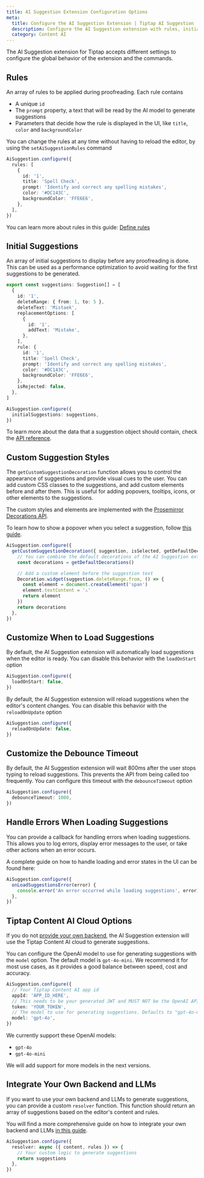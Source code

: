 ```yaml
---
title: AI Suggestion Extension Configuration Options
meta:
  title: Configure the AI Suggestion Extension | Tiptap AI Suggestion
  description: Configure the AI Suggestion extension with rules, initial suggestions, and custom styles.
  category: Content AI
---
```


The AI Suggestion extension for Tiptap accepts different settings to configure the global behavior of the extension and the commands.

## Rules

An array of rules to be applied during proofreading. Each rule contains

- A unique `id`
- The `prompt` property, a text that will be read by the AI model to generate suggestions
- Parameters that decide how the rule is displayed in the UI, like `title`, `color` and `backgroundColor`

You can change the rules at any time without having to reload the editor, by using the `setAiSuggestionRules` command

```ts
AiSuggestion.configure({
  rules: [
    {
      id: '1',
      title: 'Spell Check',
      prompt: 'Identify and correct any spelling mistakes',
      color: '#DC143C',
      backgroundColor: 'FFE6E6',
    },
  ],
})
```

You can learn more about rules in this guide: [Define rules](/content-ai/capabilities/suggestion/features/define-rules)

## Initial Suggestions

An array of initial suggestions to display before any proofreading is done. This can be used as a performance optimization to avoid waiting for the first suggestions to be generated.

```ts
export const suggestions: Suggestion[] = [
  {
    id: '1',
    deleteRange: { from: 1, to: 5 },
    deleteText: 'Mistaek',
    replacementOptions: [
      {
        id: '1',
        addText: 'Mistake',
      },
    ],
    rule: {
      id: '1',
      title: 'Spell Check',
      prompt: 'Identify and correct any spelling mistakes',
      color: '#DC143C',
      backgroundColor: 'FFE6E6',
    },
    isRejected: false,
  },
]

AiSuggestion.configure({
  initialSuggestions: suggestions,
})
```

To learn more about the data that a suggestion object should contain, check the [API reference](/content-ai/capabilities/suggestion/api-reference#proofreading-suggestions).

## Custom Suggestion Styles

The `getCustomSuggestionDecoration` function allows you to control the appearance of suggestions and provide visual cues to the user. You can add custom CSS classes to the suggestions, and add custom elements before and after them. This is useful for adding popovers, tooltips, icons, or other elements to the suggestions.

The custom styles and elements are implemented with the [Prosemirror Decorations API](https://prosemirror.net/docs/ref/#view.Decorations).

To learn how to show a popover when you select a suggestion, follow [this guide](/content-ai/capabilities/suggestion/features/display-suggestions#show-a-popover-when-you-select-a-suggestion).

```ts
AiSuggestion.configure({
  getCustomSuggestionDecoration({ suggestion, isSelected, getDefaultDecorations }) {
    // You can combine the default decorations of the AI Suggestion extension with your custom ones
    const decorations = getDefaultDecorations()

    // Add a custom element before the suggestion text
    Decoration.widget(suggestion.deleteRange.from, () => {
      const element = document.createElement('span')
      element.textContent = '⚠️'
      return element
    })
    return decorations
  },
})
```

## Customize When to Load Suggestions

By default, the AI Suggestion extension will automatically load suggestions when the editor is ready. You can disable this behavior with the `loadOnStart` option

```ts
AiSuggestion.configure({
  loadOnStart: false,
})
```

By default, the AI Suggestion extension will reload suggestions when the editor's content changes. You can disable this behavior with the `reloadOnUpdate` option

```ts
AiSuggestion.configure({
  reloadOnUpdate: false,
})
```

## Customize the Debounce Timeout

By default, the AI Suggestion extension will wait 800ms after the user stops typing to reload suggestions. This prevents the API from being called too frequently. You can configure this timeout with the `debounceTimeout` option

```ts
AiSuggestion.configure({
  debounceTimeout: 1000,
})
```

## Handle Errors When Loading Suggestions

You can provide a callback for handling errors when loading suggestions. This allows you to log errors, display error messages to the user, or take other actions when an error occurs.

A complete guide on how to handle loading and error states in the UI can be found here:

```ts
AiSuggestion.configure({
  onLoadSuggestionsError(error) {
    console.error('An error occurred while loading suggestions', error)
  },
})
```

## Tiptap Content AI Cloud Options

If you do not [provide your own backend](/content-ai/capabilities/suggestion/custom-llms), the AI Suggestion extension will use the Tiptap Content AI cloud to generate suggestions.

You can configure the OpenAI model to use for generating suggestions with the `model` option. The default model is `gpt-4o-mini`. We recommend it for most use cases,
as it provides a good balance between speed, cost and accuracy.

```ts
AiSuggestion.configure({
  // Your Tiptap Content AI app id
  appId: 'APP_ID_HERE',
  // This needs to be your generated JWT and MUST NOT be the OpenAI API key!
  token: 'YOUR_TOKEN',
  // The model to use for generating suggestions. Defaults to "gpt-4o-mini"
  model: 'gpt-4o',
})
```

We currently support these OpenAI models:

- `gpt-4o`
- `gpt-4o-mini`

We will add support for more models in the next versions.

## Integrate Your Own Backend and LLMs

If you want to use your own backend and LLMs to generate suggestions, you can provide a custom `resolver` function. This function should return an array of suggestions based on the editor's content and rules.

You will find a more comprehensive guide on how to integrate your own backend and LLMs [in this guide](/content-ai/capabilities/suggestion/custom-llms).

```ts
AiSuggestion.configure({
  resolver: async ({ content, rules }) => {
    // Your custom logic to generate suggestions
    return suggestions
  },
})
```
